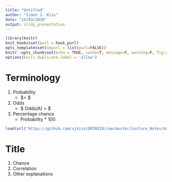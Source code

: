```yaml
---
title: "Untitled"
author: "Simon J. Kiss"
date: "24/03/2020"
output: slidy_presentation
---
```


```r
library(knitr)
knit_hooks$set(purl = hook_purl)
opts_template$set(nopurl = list(purl=FALSE))
knitr::opts_chunk$set(echo = TRUE, cache=T, message=F, warning=F, fig.width=4, fig.height=3)
options(knitr.duplicate.label = 'allow')

```

# Terminology
1. Probability
     * $\Pr{(A)}=\frac{A}{Total} $
2. Odds
    * $ Odds(A) = \frac{A}{Total- A} $
3. Percentage chance
    * Probability * 100



```r
load(url("https://github.com/sjkiss/DMJN328/raw/master/Lecture_Notes/mar_23/data/census_2016.rdata"))

```


# Title
1. Chance
2. Correlation
3. Other explanations

